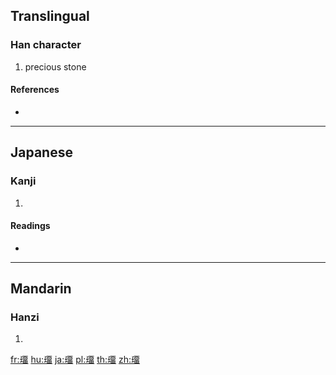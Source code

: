 {{character info/new}}
==Translingual==

===Han character===
{{Han char|rn=96|rad=玉|as=13|sn=17|four=|canj=MGMLW}}

# precious stone

====References====
* {{Han ref|kx=0742.130|dkj=21249|dj=1151.260|hdz=21137.030|uh=74A2|ud=29858}}

----

==Japanese==

===Kanji===
{{ja-kanji|grade=|rs=玉13}}

# {{defn|lang=ja|sort=玉13}}

====Readings====
* {{ja-readings|on=[[りゅう]] (ryū), [[る]] (ru)|kun=|nanori=}}

----

==Mandarin==

===Hanzi===
{{cmn-hanzi|pin=[[huàn]] ([[huan4]]), [[liú]] ([[liu2]])|wg=huan<sup>4</sup>, liu<sup>2</sup>}}

# {{defn|lang=cmn|sort=玉13}}

[[fr:璢]]
[[hu:璢]]
[[ja:璢]]
[[pl:璢]]
[[th:璢]]
[[zh:璢]]